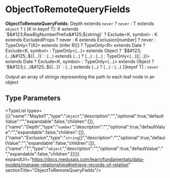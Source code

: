 
# ObjectToRemoteQueryFields

 **ObjectToRemoteQueryFields**: Depth extends `never` ? `never` : T extends `object` ? &#123; [K in keyof T]: K extends \`$&#123;RawBigNumberPrefix&#125;$&#123;string&#125;\` ? Exclude&#60;K, symbol&#62; : K extends ExcludedProps ? never : K extends Exclusion[number] ? never : TypeOnly&#60;T[K]&#62; extends (infer R)[] ? TypeOnly&#60;R&#62; extends Date ? Exclude&#60;K, symbol&#62; : TypeOnly&#60;(...)&#62; extends Object ? \`$&#123;(...)&#125;.$&#123;(...)&#125;\` : (...) extends (...) ? (...) : (...) : TypeOnly&#60;(...)[(...)]&#62; extends Date ? Exclude&#60;K, symbol&#62; : TypeOnly&#60;(...)&#62; extends Object ? \`$&#123;(...)&#125;.$&#123;(...)&#125;\` : (...) extends (...) ? (...) : (...) &#125;[keyof T] : `never`

Output an array of strings representing the path to each leaf node in an object

## Type Parameters

<TypeList types={[{"name":"MaybeT","type":"`object`","description":"","optional":true,"defaultValue":"","expandable":false,"children":[]},{"name":"Depth","type":"`number`","description":"","optional":true,"defaultValue":"","expandable":false,"children":[]},{"name":"Exclusion","type":"`string`[]","description":"","optional":true,"defaultValue":"","expandable":false,"children":[]},{"name":"T","type":"`object`","description":"","optional":true,"defaultValue":"","expandable":false,"children":[]}]} expandUrl="https://docs.medusajs.com/learn/fundamentals/data-models/manage-relationships#retrieve-records-of-relation" sectionTitle="ObjectToRemoteQueryFields"/>
